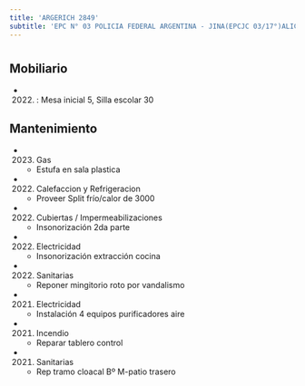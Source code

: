 ```yaml
---
title: 'ARGERICH 2849'
subtitle: 'EPC N° 03 POLICIA FEDERAL ARGENTINA - JINA(EPCJC 03/17°)ALICIA MOREAU DE JUSTO'
---
```


#


## Mobiliario

*  (2022) : Mesa inicial 5, Silla escolar 30 





## Mantenimiento

*  (2023) Gas 
    + Estufa en sala plastica

*  (2022) Calefaccion y Refrigeracion 
    + Proveer Split frío/calor de 3000

*  (2022) Cubiertas / Impermeabilizaciones 
    + Insonorización 2da parte

*  (2022) Electricidad 
    + Insonorización extracción cocina

*  (2022) Sanitarias 
    + Reponer mingitorio roto por vandalismo

*  (2021) Electricidad 
    + Instalación 4 equipos purificadores aire

*  (2021) Incendio 
    + Reparar tablero control

*  (2021) Sanitarias 
    + Rep tramo cloacal Bº M-patio trasero




